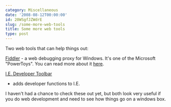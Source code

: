 ```yaml
---
category: Miscellaneous
date: '2008-08-12T00:00:00'
id: 20WSgfJZWdrE
slug: /some-more-web-tools
title: Some more web tools
type: post
---
```


Two web tools that can help things out:

[Fiddler](http://www.fiddlertool.com/) - a web debugging proxy for
Windows. It's one of the Microsoft "PowerToys". You can read more
about it
[here](http://msdn.microsoft.com/en-us/library/bb250446(VS.85).aspx).

[I.E. Developer Toolbar](http://www.microsoft.com/downloads/details.aspx?familyid=e59c3964-672d-4511-bb3e-2d5e1db91038&displaylang=en)
- adds developer functions to I.E.

I haven't had a chance to check these out yet, but both look very
useful if you do web development and need to see how things go on a
windows box.